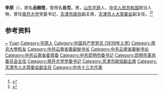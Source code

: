 {{Otheruses|other=名为李原的其他人物|李原}}

'''李原'''（{{bd|1922年|6月|2015年|3月14日}}），原名'''岳殿陞'''，曾用名'''岳克'''，男，[[山东|山东]][[平原县|平原]]人，[[中华人民共和国|中华人民共和国]]政治人物，曾任[[南开大学|南开大学]]党委书记，[[天津市政协|天津市政协]]副主席，[[天津市人大常委会|天津市人大常委会]]副主任。<ref>{{Cite book|title=中华人民共和国职官志|author=何虎生, 李耀东, 向常福主编|publisher=中国社会出版社|year=2003|isbn=9787800883934|location=北京|pages=}}</ref><ref>{{Cite web|title=李原同志遗体昨在津火化|url=http://epaper.tianjinwe.com/tjrb/tjrb/2015-03/19/content_7257670.htm|accessdate=2020-08-14|work=天津日报}}{{Dead link}}</ref>

== 参考资料 ==
{{reflist}}

{{中国人物小作品}}

{{Authority control}}
{{DEFAULTSORT:Li李}}
[[Category:岳姓|~]]
[[Category:李姓|Yuan]]
[[Category:平原人|Category:平原人]]
[[Category:中国共产党党员_(1939年入党)|Category:中国共产党党员 (1939年入党)]]
[[Category:燕京大學校友|Category:燕京大學校友]]
[[Category:中共云南省委副秘书长|Category:中共云南省委副秘书长]]
[[Category:中共云南省委秘书长|Category:中共云南省委秘书长]]
[[Category:中共云南省委常委|Category:中共云南省委常委]]
[[Category:中共昆明市委书记|Category:中共昆明市委书记]]
[[Category:昆明市革命委员会主任|Category:昆明市革命委员会主任]]
[[Category:南开大学党委书记|Category:南开大学党委书记]]
[[Category:天津市政協副主席|Category:天津市政協副主席]]
[[Category:天津市人大常委会副主任|Category:天津市人大常委会副主任]]
[[Category:中共十三大代表|Category:中共十三大代表]]